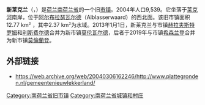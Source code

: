 {{noteTA|G1=荷兰地名}}
{{Infobox settlement
|name                 = 新莱克兰
|native_name          = Nieuw-Lekkerland
|settlement_type      = 旧[[市镇_(荷兰)|市镇]]
|image_flag           = Flag of Nieuw-Lekkerland.svg
|flag_size            = 120x100px
|image_shield         = NieuwLekkerland wapen.gif
|shield_size          = 120x100px
|image_map            = LocatieNieuw-Lekkerland.png
|mapsize              = 250px
|subdivision_type     = [[世界政區索引|国家]]
|subdivision_name     = {{NL}}
|subdivision_type1    = [[荷蘭省份|省份]]
|subdivision_name1    = [[南荷兰省|南荷兰省]]
|subdivision_type2    = [[市镇_(荷兰)|市镇]]
|subdivision_name2    = [[莫倫蘭登|莫倫蘭登]]
|area_footnotes       = (2006年)
|area_total_km2       = 12.77
|area_land_km2        = 10.40
|area_water_km2       = 2.38
|population_as_of     = 2007年1月1日
|population_note      = 来源：[[荷蘭中央統計局|CBS]], [http://statline.cbs.nl/ Statline].
|population_total     = 9,436
|population_density_km2 = 907
|timezone             = [[欧洲中部时间|CET]]
|utc_offset           = +1
|timezone_DST         = [[欧洲中部夏令时间|CEST]]
|utc_offset_DST       = +2
}}

'''新莱克兰'''（{{lang-nl|Nieuw-Lekkerland}}，{{IPA-nl|niu̯ ˈlɛkərˌlɑnt|-|Nl-Nieuw-Lekkerland.ogg}}）是[[荷兰|荷兰]][[南荷兰省|南荷兰省]]的一个旧[[市镇_(荷兰)|市镇]]。2004年人口9,539。它坐落于[[莱克河|莱克河]]南岸，位于[[阿尔布拉瑟瓦尔德|阿尔布拉瑟瓦尔德]]（Alblasserwaard）的西北面。该旧市镇面积12.77 km² ，其中2.37 km²为水域。2013年1月1日，新莱克兰与市镇[[赫拉夫斯特罗姆|赫拉夫斯特罗姆]]和[[利斯费尔德|利斯费尔德]]合并为新市镇[[莫伦瓦尔德|莫伦瓦尔德]]，后者于2019年与市镇[[希森兰登|希森兰登]]合并为新市镇[[莫倫蘭登|莫倫蘭登]]。

==外部链接==
{{Commonscat|Nieuw-Lekkerland|新莱克兰}}
*https://web.archive.org/web/20040306162246/http://www.plattegronden.nl/gemeentenieuwlekkerland/

[[Category:南荷兰省旧市镇|Category:南荷兰省旧市镇]]
[[Category:南荷兰省城镇和村庄|Category:南荷兰省城镇和村庄]]